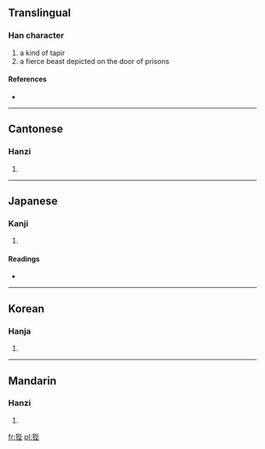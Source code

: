 ==Translingual==

===Han character===
{{Han char|rn=94|rad=犬|as=07|sn=10|four=4121<sub>4</sub>|canj=大竹心心土 (KHPPG)}}

# a kind of tapir
# a fierce beast depicted on the door of prisons

====References====
* {{Han ref|kx=0711.130|dkj=20410|dj=1123.130|hdz=21348.070|uh=72F4|ud=29428|bh=D2A5|bd=53925}}

----

==Cantonese==

===Hanzi===
{{yue-hanzi|jyut=|y=bai6}}

# {{defn|Cantonese|sort=犬07}}

----

==Japanese==

===Kanji===
{{ja-kanji|grade=|rs=犬07}}

# {{defn|Japanese|sort=犬07}}

====Readings====
* {{ja-readings|on=[[へい]] (hei), [[はい]] (hai), [[ばい]] (bai)|kun=}}

----

==Korean==

===Hanja===
{{ko-hanja|hangeul=폐|eumhun=|rv=pye|mr=p'ye|y=phyey}}

# {{defn|Korean|sort=犬07}}

----

==Mandarin==

===Hanzi===
{{cmn-hanzi|pin=[[bì]] ([[bi4]])|wg=pi<sup>4</sup>}}

# {{defn|Mandarin|sort=犬07}}

[[fr:狴]]
[[pl:狴]]